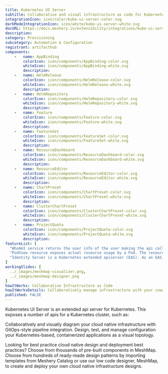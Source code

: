 ```yaml
---
title: Kubernetes UI Server
subtitle: Collaborative and visual infrastructure as code for Kubernetes UI Server
integrationIcon: icon/color/kube-ui-server-color.svg
darkModeIntegrationIcon: icon/white/kube-ui-server-white.svg
docURL: https://docs.meshery.io/extensibility/integrations/kube-ui-server
description: 
category: Provisioning
subcategory: Automation & Configuration
registrant: artifacthub
components: 
	-	name: AppBinding
		colorIcon: icon/components/AppBinding-color.svg
		whiteIcon: icon/components/AppBinding-white.svg
		description: 
	-	name: HelmRelease
		colorIcon: icon/components/HelmRelease-color.svg
		whiteIcon: icon/components/HelmRelease-white.svg
		description: 
	-	name: HelmRepository
		colorIcon: icon/components/HelmRepository-color.svg
		whiteIcon: icon/components/HelmRepository-white.svg
		description: 
	-	name: Feature
		colorIcon: icon/components/Feature-color.svg
		whiteIcon: icon/components/Feature-white.svg
		description: 
	-	name: FeatureSet
		colorIcon: icon/components/FeatureSet-color.svg
		whiteIcon: icon/components/FeatureSet-white.svg
		description: 
	-	name: ResourceDashboard
		colorIcon: icon/components/ResourceDashboard-color.svg
		whiteIcon: icon/components/ResourceDashboard-white.svg
		description: 
	-	name: ResourceEditor
		colorIcon: icon/components/ResourceEditor-color.svg
		whiteIcon: icon/components/ResourceEditor-white.svg
		description: 
	-	name: ChartPreset
		colorIcon: icon/components/ChartPreset-color.svg
		whiteIcon: icon/components/ChartPreset-white.svg
		description: 
	-	name: ClusterChartPreset
		colorIcon: icon/components/ClusterChartPreset-color.svg
		whiteIcon: icon/components/ClusterChartPreset-white.svg
		description: 
	-	name: ProjectQuota
		colorIcon: icon/components/ProjectQuota-color.svg
		whiteIcon: icon/components/ProjectQuota-white.svg
		description: 
featureList: [
  "WhoAmI service returns the user info of the user making the api call.",
  "PodView resource exposes actual resource usage by a Pod. The resource usage information is read from Prometheus.",
  "Identity Server is a Kubernetes extended apiserver (EAS). As an EAS, it has access to the user who is making an api call to the whoami server."
]
workingSlides: [
  ../_images/meshmap-visualizer.png,
  ../_images/meshmap-designer.png
]
howItWorks: Collaborative Infrastructure as Code
howItWorksDetails: Collaboratively manage infrastructure with your coworkers synchronously sharing the same designs.
published: FALSE
---
```

<p>
Kubernetes UI Server is an extended api server for Kubernetes. This exposes a number of apis for a Kubernetes cluster, such as:
</p>
<p>
    Collaboratively and visually diagram your cloud native infrastructure with GitOps-style pipeline integration. Design, test, and manage configuration your Kubernetes-based, containerized applications as a visual topology.
</p>
<p>
    Looking for best practice cloud native design and deployment best practices? Choose from thousands of pre-built components in MeshMap. Choose from hundreds of ready-made design patterns by importing templates from Meshery Catalog or use our low code designer, MeshMap, to create and deploy your own cloud native infrastructure designs.
</p>
